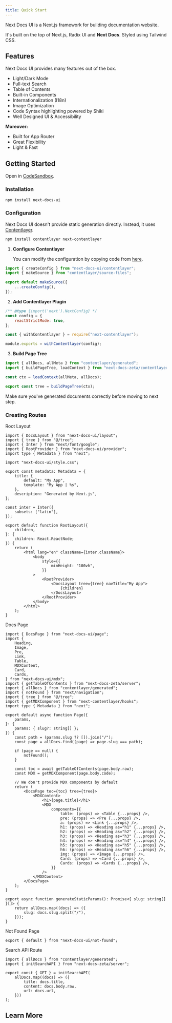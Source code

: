```yaml
---
title: Quick Start
---
```


Next Docs UI is a Next.js framework for building documentation website.

It's built on the top of Next.js, Radix UI and **Next Docs**. Styled using Tailwind CSS.

## Features

Next Docs UI provides many features out of the box.

-   Light/Dark Mode
-   Full-text Search
-   Table of Contents
-   Built-in Components
-   Internationalization (I18n)
-   Image Optimization
-   Code Syntax highlighting powered by Shiki
-   Well Designed UI & Accessibility

**Moreover:**

-   Built for App Router
-   Great Flexibility
-   Light & Fast

## Getting Started

Open in [CodeSandbox](https://githubbox.com/SonMooSans/next-docs-ui-template).

### Installation

```bash
npm install next-docs-ui
```

### Configuration

Next Docs UI doesn't provide static generation directly. Instead, it uses [Contentlayer](https://www.contentlayer.dev).

```bash
npm install contentlayer next-contentlayer
```

1. **Configure Contentlayer**

    You can modify the configuration by copying code from [here](https://github.com/SonMooSans/next-docs/blob/main/packages/next-docs-ui/src/contentlayer/index.ts).

```ts {4} title="contentlayer.config.ts"
import { createConfig } from "next-docs-ui/contentlayer";
import { makeSource } from "contentlayer/source-files";

export default makeSource({
    ...createConfig(),
});
```

2. **Add Contentlayer Plugin**

```js title="next.config.js"
/** @type {import('next').NextConfig} */
const config = {
    reactStrictMode: true,
};

const { withContentlayer } = require("next-contentlayer");

module.exports = withContentlayer(config);
```

3. **Build Page Tree**

```ts title="tree.ts"
import { allDocs, allMeta } from "contentlayer/generated";
import { buildPageTree, loadContext } from "next-docs-zeta/contentlayer";

const ctx = loadContext(allMeta, allDocs);

export const tree = buildPageTree(ctx);
```

Make sure you've generated documents correctly before moving to next step.

### Creating Routes

<Accordion type="single" collapsible>

<AccordionItem value="root-layout">
<AccordionTrigger>Root Layout</AccordionTrigger>
<AccordionContent>

```tsx title="app/layout.tsx"
import { DocsLayout } from "next-docs-ui/layout";
import { tree } from "@/tree";
import { Inter } from "next/font/google";
import { RootProvider } from "next-docs-ui/provider";
import type { Metadata } from "next";

import "next-docs-ui/style.css";

export const metadata: Metadata = {
    title: {
        default: "My App",
        template: "My App | %s",
    },
    description: "Generated by Next.js",
};

const inter = Inter({
    subsets: ["latin"],
});

export default function RootLayout({
    children,
}: {
    children: React.ReactNode;
}) {
    return (
        <html lang="en" className={inter.className}>
            <body
                style={{
                    minHeight: "100vh",
                }}
            >
                <RootProvider>
                    <DocsLayout tree={tree} navTitle="My App">
                        {children}
                    </DocsLayout>
                </RootProvider>
            </body>
        </html>
    );
}
```

</AccordionContent>
</AccordionItem>

<AccordionItem value="docs-page">
<AccordionTrigger>Docs Page</AccordionTrigger>
<AccordionContent>

```tsx title="app/docs/[[...slug]]/page.tsx"
import { DocsPage } from "next-docs-ui/page";
import {
    Heading,
    Image,
    Pre,
    Link,
    Table,
    MDXContent,
    Card,
    Cards,
} from "next-docs-ui/mdx";
import { getTableOfContents } from "next-docs-zeta/server";
import { allDocs } from "contentlayer/generated";
import { notFound } from "next/navigation";
import { tree } from "@/tree";
import { getMDXComponent } from "next-contentlayer/hooks";
import type { Metadata } from "next";

export default async function Page({
    params,
}: {
    params: { slug?: string[] };
}) {
    const path = (params.slug ?? []).join("/");
    const page = allDocs.find((page) => page.slug === path);

    if (page == null) {
        notFound();
    }

    const toc = await getTableOfContents(page.body.raw);
    const MDX = getMDXComponent(page.body.code);

    // We don't provide MDX components by default
    return (
        <DocsPage toc={toc} tree={tree}>
            <MDXContent>
                <h1>{page.title}</h1>
                <MDX
                    components={{
                        table: (props) => <Table {...props} />,
                        pre: (props) => <Pre {...props} />,
                        a: (props) => <Link {...props} />,
                        h1: (props) => <Heading as="h1" {...props} />,
                        h2: (props) => <Heading as="h2" {...props} />,
                        h3: (props) => <Heading as="h3" {...props} />,
                        h4: (props) => <Heading as="h4" {...props} />,
                        h5: (props) => <Heading as="h5" {...props} />,
                        h6: (props) => <Heading as="h6" {...props} />,
                        img: (props) => <Image {...props} />,
                        Card: (props) => <Card {...props} />,
                        Cards: (props) => <Cards {...props} />,
                    }}
                />
            </MDXContent>
        </DocsPage>
    );
}

export async function generateStaticParams(): Promise<{ slug: string[] }[]> {
    return allDocs.map((docs) => ({
        slug: docs.slug.split("/"),
    }));
}
```

</AccordionContent>
</AccordionItem>

<AccordionItem value="not-found">
<AccordionTrigger>Not Found Page</AccordionTrigger>
<AccordionContent>

```tsx title="app/docs/[[...slug]]/not-found.tsx"
export { default } from "next-docs-ui/not-found";
```

</AccordionContent>
</AccordionItem>

<AccordionItem value="api-route">
<AccordionTrigger>Search API Route</AccordionTrigger>
<AccordionContent>

```tsx title="app/api/search/route.ts"
import { allDocs } from "contentlayer/generated";
import { initSearchAPI } from "next-docs-zeta/server";

export const { GET } = initSearchAPI(
    allDocs.map((docs) => ({
        title: docs.title,
        content: docs.body.raw,
        url: docs.url,
    }))
);
```

</AccordionContent>
</AccordionItem>

</Accordion>

## Learn More

<Cards>
    <Card
        href="/docs/ui/theme"
        title="Theming"
        description="Add themes to Next Docs UI"
    />
    <Card
        href="/docs/ui/components/codeblock"
        title="Code Block"
        description="Learn how to use code blocks in MDX"
    />
</Cards>
